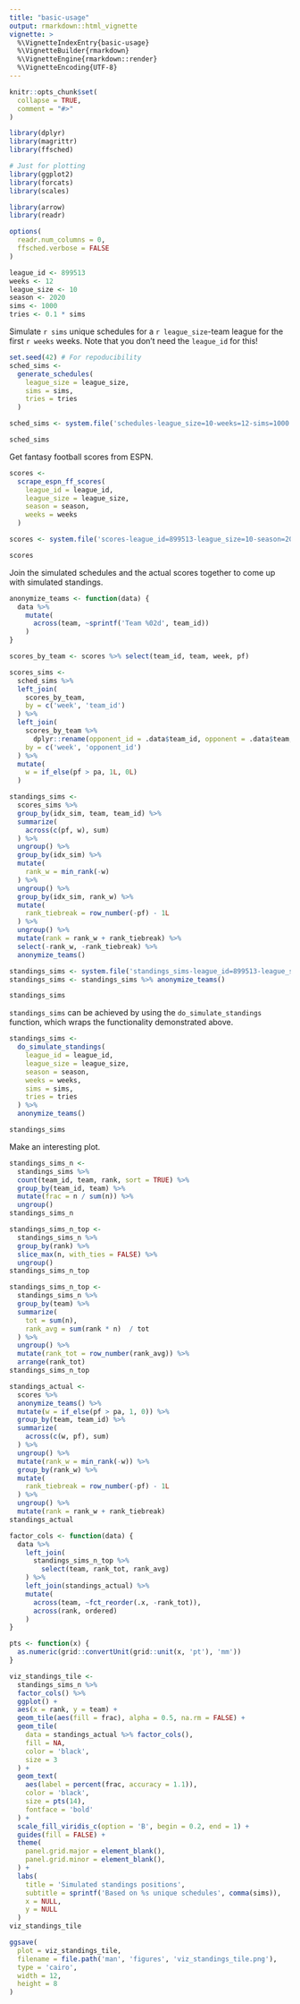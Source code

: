 ```yaml
---
title: "basic-usage"
output: rmarkdown::html_vignette
vignette: >
  %\VignetteIndexEntry{basic-usage}
  %\VignetteBuilder{rmarkdown}
  %\VignetteEngine{rmarkdown::render}
  %\VignetteEncoding{UTF-8}
---
```


```r
knitr::opts_chunk$set(
  collapse = TRUE,
  comment = "#>"
)
```

```r
library(dplyr)
library(magrittr)
library(ffsched)

# Just for plotting
library(ggplot2)
library(forcats)
library(scales)
```

```r
library(arrow)
library(readr)
```

```r
options(
  readr.num_columns = 0,
  ffsched.verbose = FALSE
)
```

```r
league_id <- 899513
weeks <- 12
league_size <- 10
season <- 2020
sims <- 1000
tries <- 0.1 * sims
```

Simulate `r sims` unique schedules for a `r league_size`-team league for the first `r weeks` weeks. Note that you don't need the `league_id` for this!

```r
set.seed(42) # For repoducibility
sched_sims <-
  generate_schedules(
    league_size = league_size,
    sims = sims,
    tries = tries
  )
```

```r
sched_sims <- system.file('schedules-league_size=10-weeks=12-sims=1000.parquet', package = 'ffsched') %>% arrow::read_parquet()
```

```r
sched_sims
```

Get fantasy football scores from ESPN.

```r
scores <-
  scrape_espn_ff_scores(
    league_id = league_id,
    league_size = league_size,
    season = season,
    weeks = weeks
  )
```

```r
scores <- system.file('scores-league_id=899513-league_size=10-season=2020-weeks=12.csv', package = 'ffsched') %>% readr::read_csv()
```

```r
scores
```

Join the simulated schedules and the actual scores together to come up with simulated standings.

```r
anonymize_teams <- function(data) {
  data %>% 
    mutate(
      across(team, ~sprintf('Team %02d', team_id))
    )
}
```

```r
scores_by_team <- scores %>% select(team_id, team, week, pf)

scores_sims <-
  sched_sims %>% 
  left_join(
    scores_by_team,
    by = c('week', 'team_id')
  ) %>% 
  left_join(
    scores_by_team %>% 
      dplyr::rename(opponent_id = .data$team_id, opponent = .data$team, pa = .data$pf),
    by = c('week', 'opponent_id')
  ) %>% 
  mutate(
    w = if_else(pf > pa, 1L, 0L)
  )

standings_sims <-
  scores_sims %>% 
  group_by(idx_sim, team, team_id) %>% 
  summarize(
    across(c(pf, w), sum)
  ) %>% 
  ungroup() %>% 
  group_by(idx_sim) %>% 
  mutate(
    rank_w = min_rank(-w)
  ) %>% 
  ungroup() %>% 
  group_by(idx_sim, rank_w) %>% 
  mutate(
    rank_tiebreak = row_number(-pf) - 1L
  ) %>% 
  ungroup() %>% 
  mutate(rank = rank_w + rank_tiebreak) %>% 
  select(-rank_w, -rank_tiebreak) %>% 
  anonymize_teams()
```

```r
standings_sims <- system.file('standings_sims-league_id=899513-league_size=10-season=2020-weeks=12-sims=1000.parquet', package = 'ffsched') %>% arrow::read_parquet()
standings_sims <- standings_sims %>% anonymize_teams()
```

```r
standings_sims
```

`standings_sims` can be achieved by using the `do_simulate_standings` function, which wraps the functionality demonstrated above.

```r
standings_sims <-
  do_simulate_standings(
    league_id = league_id,
    league_size = league_size,
    season = season,
    weeks = weeks,
    sims = sims,
    tries = tries
  ) %>% 
  anonymize_teams()
```

```r
standings_sims
```

Make an interesting plot.

```r
standings_sims_n <-
  standings_sims %>% 
  count(team_id, team, rank, sort = TRUE) %>% 
  group_by(team_id, team) %>% 
  mutate(frac = n / sum(n)) %>% 
  ungroup()
standings_sims_n

standings_sims_n_top <-
  standings_sims_n %>% 
  group_by(rank) %>% 
  slice_max(n, with_ties = FALSE) %>%  
  ungroup()
standings_sims_n_top

standings_sims_n_top <-
  standings_sims_n %>% 
  group_by(team) %>% 
  summarize(
    tot = sum(n),
    rank_avg = sum(rank * n)  / tot
  ) %>% 
  ungroup() %>% 
  mutate(rank_tot = row_number(rank_avg)) %>% 
  arrange(rank_tot)
standings_sims_n_top

standings_actual <-
  scores %>% 
  anonymize_teams() %>% 
  mutate(w = if_else(pf > pa, 1, 0)) %>% 
  group_by(team, team_id) %>% 
  summarize(
    across(c(w, pf), sum)
  ) %>% 
  ungroup() %>% 
  mutate(rank_w = min_rank(-w)) %>% 
  group_by(rank_w) %>% 
  mutate(
    rank_tiebreak = row_number(-pf) - 1L
  ) %>% 
  ungroup() %>% 
  mutate(rank = rank_w + rank_tiebreak)
standings_actual

factor_cols <- function(data) {
  data %>% 
    left_join(
      standings_sims_n_top %>% 
        select(team, rank_tot, rank_avg)
    ) %>% 
    left_join(standings_actual) %>% 
    mutate(
      across(team, ~fct_reorder(.x, -rank_tot)),
      across(rank, ordered)
    )
}

pts <- function(x) {
  as.numeric(grid::convertUnit(grid::unit(x, 'pt'), 'mm'))
}

viz_standings_tile <-
  standings_sims_n %>% 
  factor_cols() %>% 
  ggplot() +
  aes(x = rank, y = team) +
  geom_tile(aes(fill = frac), alpha = 0.5, na.rm = FALSE) +
  geom_tile(
    data = standings_actual %>% factor_cols(),
    fill = NA,
    color = 'black',
    size = 3
  ) +
  geom_text(
    aes(label = percent(frac, accuracy = 1.1)), 
    color = 'black', 
    size = pts(14),
    fontface = 'bold'
  ) +
  scale_fill_viridis_c(option = 'B', begin = 0.2, end = 1) +
  guides(fill = FALSE) +
  theme(
    panel.grid.major = element_blank(),
    panel.grid.minor = element_blank(),
  ) +
  labs(
    title = 'Simulated standings positions',
    subtitle = sprintf('Based on %s unique schedules', comma(sims)),
    x = NULL,
    y = NULL
  )
viz_standings_tile
```

```r
ggsave(
  plot = viz_standings_tile, 
  filename = file.path('man', 'figures', 'viz_standings_tile.png'), 
  type = 'cairo', 
  width = 12,
  height = 8
)
```
